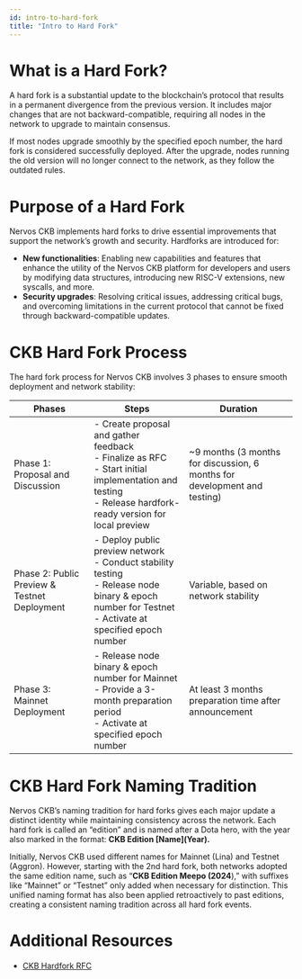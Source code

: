 ```yaml
---
id: intro-to-hard-fork
title: "Intro to Hard Fork"
---
```


# What is a Hard Fork?

A hard fork is a substantial update to the blockchain’s protocol that results in a permanent divergence from the previous version. It includes major changes that are not backward-compatible, requiring all nodes in the network to upgrade to maintain consensus.

If most nodes upgrade smoothly by the specified epoch number, the hard fork is considered successfully deployed. After the upgrade, nodes running the old version will no longer connect to the network, as they follow the outdated rules.

# Purpose of a Hard Fork

Nervos CKB implements hard forks to drive essential improvements that support the network’s growth and security. Hardforks are introduced for:

- **New functionalities**: Enabling new capabilities and features that enhance the utility of the Nervos CKB platform for developers and users by modifying data structures, introducing new RISC-V extensions, new syscalls, and more.
- **Security upgrades**: Resolving critical issues, addressing critical bugs, and overcoming limitations in the current protocol that cannot be fixed through backward-compatible updates.

# CKB Hard Fork Process

The hard fork process for Nervos CKB involves 3 phases to ensure smooth deployment and network stability:

| Phases                                       | Steps                                                                                                                                                             | Duration                                                                  |
| -------------------------------------------- | ----------------------------------------------------------------------------------------------------------------------------------------------------------------- | ------------------------------------------------------------------------- |
| Phase 1: Proposal and Discussion             | - Create proposal and gather feedback<br/>- Finalize as RFC<br/>- Start initial implementation and testing<br/>- Release hardfork-ready version for local preview | ~9 months (3 months for discussion, 6 months for development and testing) |
| Phase 2: Public Preview & Testnet Deployment | - Deploy public preview network<br/>- Conduct stability testing<br/>- Release node binary & epoch number for Testnet<br/>- Activate at specified epoch number     | Variable, based on network stability                                      |
| Phase 3: Mainnet Deployment                  | - Release node binary & epoch number for Mainnet<br/>- Provide a 3-month preparation period<br/>- Activate at specified epoch number                              | At least 3 months preparation time after announcement                     |

# CKB Hard Fork Naming Tradition

Nervos CKB’s naming tradition for hard forks gives each major update a distinct identity while maintaining consistency across the network. Each hard fork is called an “edition” and is named after a Dota hero, with the year also marked in the format: **CKB Edition \[Name\](Year).**

Initially, Nervos CKB used different names for Mainnet (Lina) and Testnet (Aggron). However, starting with the 2nd hard fork, both networks adopted the same edition name, such as “**CKB Edition Meepo (2024**),” with suffixes like “Mainnet” or “Testnet” only added when necessary for distinction. This unified naming format has also been applied retroactively to past editions, creating a consistent naming tradition across all hard fork events.

# Additional Resources

- [CKB Hardfork RFC](https://github.com/nervosnetwork/rfcs/blob/3a6ae4fa5d59b6e33fa7bd563d336706d135c0d8/rfcs/0053-ckb-hardfork/0053-ckb-hardfork.md)
